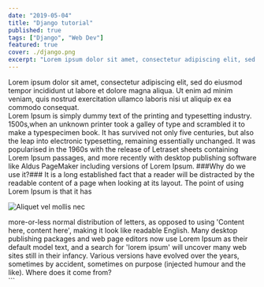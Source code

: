 ```yaml
---
date: "2019-05-04"
title: "Django tutorial"
published: true
tags: ["Django", "Web Dev"]
featured: true
cover: ./django.png
excerpt: "Lorem ipsum dolor sit amet, consectetur adipiscing elit, sed   do eiusmod tempor incididunt ut labore et dolore magna aliqua."
---
```


<div>
  Lorem ipsum dolor sit amet, consectetur adipiscing elit, sed do eiusmod tempor
  incididunt ut labore et dolore magna aliqua. Ut enim ad minim veniam, quis
  nostrud exercitation ullamco laboris nisi ut aliquip ex ea commodo consequat.
</div>

<div>
  Lorem Ipsum is simply dummy text of the printing and typesetting industry.
  1500s,when an unknown printer took a galley of type and scrambled it to make a
  typespecimen book. It has survived not only five centuries, but also the leap
  into electronic typesetting, remaining essentially unchanged. It was
  popularised in the 1960s with the release of Letraset sheets containing Lorem
  Ipsum passages, and more recently with desktop publishing software like Aldus
  PageMaker including versions of Lorem Ipsum. ###Why do we use it?### It is a
  long established fact that a reader will be distracted by the readable content
  of a page when looking at its layout. The point of using Lorem Ipsum is that
  it has
</div>

![Aliquet vel mollis nec](./django.png)

<div>
  more-or-less normal distribution of letters, as opposed to using 'Content
  here, content here', making it look like readable English. Many desktop
  publishing packages and web page editors now use Lorem Ipsum as their default
  model text, and a search for 'lorem ipsum' will uncover many web sites still
  in their infancy. Various versions have evolved over the years, sometimes by
  accident, sometimes on purpose (injected humour and the like). Where does it
  come from?
</div>
```
